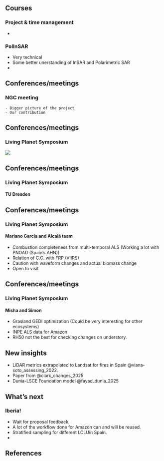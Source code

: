 ## Courses

### Project & time management

- 

### PolInSAR

- Very technical
- Some better unerstanding of InSAR and Polarimetric SAR
- 

## Conferences/meetings

### NGC meeting

    - Bigger picture of the project 
    - Our contribution

## Conferences/meetings

### Living Planet Symposium {.center}

![](update_meetings/figures/LPS_me.png)

## Conferences/meetings

### Living Planet Symposium 

#### TU Dresden


## Conferences/meetings

### Living Planet Symposium 

#### Mariano Garcia and Alcalá team

- Combustion completeness from multi-temporal ALS (Working a lot with PNOAD (Spain's AHN))
- Relation of C.C. with FRP (VIIRS)
- Caution with waveform changes and actual biomass change
- Open to visit

## Conferences/meetings

### Living Planet Symposium 

#### Misha and Simon

- Grasland GEDI optimization (Could be very interesting for other ecosystems)
- INPE ALS data for Amazon
- RH50 not the best for checking changes on understory.

## New insights

- LiDAR metrics extrapolated to Landsat for fires in Spain @viana-soto_assessing_2022.
- Paper from @clark_changes_2025
- Dunia-LSCE Foundation model @fayad_dunia_2025

## What's next

### Iberia!

- Wait for proposal feedback.
- A lot of the workflow done for Amazon can and will be reused.
- Stratified sampling for different LCLUin Spain.
- 

## References



